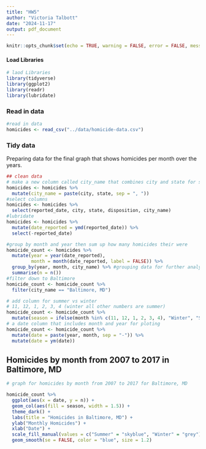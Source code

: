 ```yaml
---
title: "HW5"
author: "Victoria Talbott"
date: "2024-11-17"
output: pdf_document
---
```


```r
knitr::opts_chunk$set(echo = TRUE, warning = FALSE, error = FALSE, message = FALSE)
```

#### Load Libraries

```r
# laod Libraries
library(tidyverse)
library(ggplot2)
library(readr)
library(lubridate)
```

### Read in data

```r
#read in data
homicides <- read_csv("../data/homicide-data.csv")
```


### Tidy data
Preparing data for the final graph that shows homicides per month over the years. 
```r
## clean data
# make a new column called city_name that combines city and state for something like this "Baltimore, MD)
homicides <- homicides %>% 
  mutate(city_name = paste(city, state, sep = ", ")) 
#select columns
homicides <- homicides %>% 
  select(reported_date, city, state, disposition, city_name)
#lubridate
homicides <- homicides %>% 
  mutate(date_reported = ymd(reported_date)) %>% 
  select(-reported_date)

#group by month and year then sum up how many homicides their were
homicide_count <- homicides %>% 
  mutate(year = year(date_reported),        
         month = month(date_reported, label = FALSE)) %>%  
  group_by(year, month, city_name) %>% #grouping data for further analysis
  summarise(n = n())  
#filter down to Baltimore
homicide_count <- homicide_count %>% 
  filter(city_name == "Baltimore, MD")

# add column for summer vs winter
# 11, 12, 1, 2, 3, 4 (winter all other numbers are summer)
homicide_count <- homicide_count %>% 
  mutate(season = ifelse(month %in% c(11, 12, 1, 2, 3, 4), "Winter", "Summer"))
# a date column that includes month and year for ploting
homicide_count <- homicide_count %>%
  mutate(date = paste(year, month, sep = "-")) %>% 
  mutate(date = ym(date))

```

## Homicides by month from 2007 to 2017 in Baltimore, MD
```r
# graph for homicides by month from 2007 to 2017 for Baltimore, MD

homicide_count %>% 
  ggplot(aes(x = date, y = n)) +
  geom_col(aes(fill = season, width = 1.5)) +
  theme_dark() +
  labs(title = "Homicides in Baltimore, MD") +
  ylab("Monthly Homicides") +
  xlab("Date") +
  scale_fill_manual(values = c("Summer" = "skyblue", "Winter" = "grey")) +
  geom_smooth(se = FALSE, color = "blue", size = 1.2)
```





